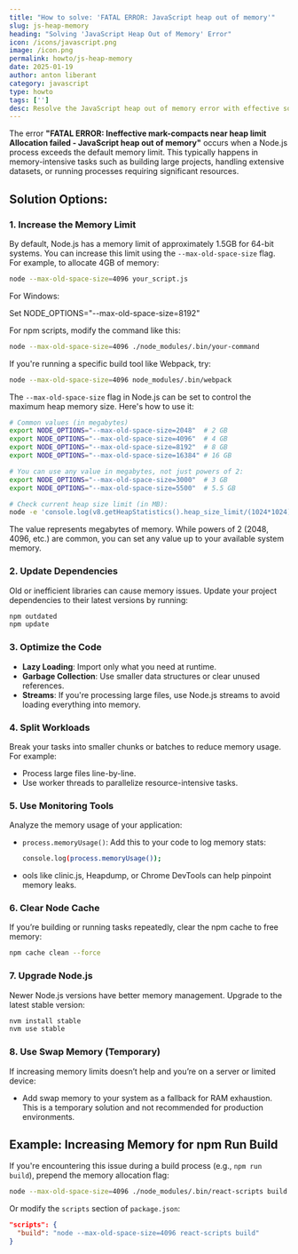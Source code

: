 ```yaml
---
title: "How to solve: 'FATAL ERROR: JavaScript heap out of memory'"
slug: js-heap-memory
heading: "Solving 'JavaScript Heap Out of Memory' Error"
icon: /icons/javascript.png
image: /icon.png
permalink: howto/js-heap-memory
date: 2025-01-19
author: anton liberant
category: javascript
type: howto
tags: ['']
desc: Resolve the JavaScript heap out of memory error with effective solutions. Learn how to increase Node.js memory limits, optimize code, and prevent crashes.
---
```


The error **"FATAL ERROR: Ineffective mark-compacts near heap limit Allocation failed - JavaScript heap out of memory"** occurs when a Node.js process exceeds the default memory limit. This typically happens in memory-intensive tasks such as building large projects, handling extensive datasets, or running processes requiring significant resources.

## Solution Options:

### 1. Increase the Memory Limit

By default, Node.js has a memory limit of approximately 1.5GB for 64-bit systems. You can increase this limit using the `--max-old-space-size` flag. For example, to allocate 4GB of memory:

```bash
node --max-old-space-size=4096 your_script.js
```

For Windows:

<div className='code-cmd'>Set NODE_OPTIONS="--max-old-space-size=8192"</div>

For npm scripts, modify the command like this:

```bash
node --max-old-space-size=4096 ./node_modules/.bin/your-command
```

If you're running a specific build tool like Webpack, try:

```bash
node --max-old-space-size=4096 node_modules/.bin/webpack
```

The `--max-old-space-size` flag in Node.js can be set to control the maximum heap memory size. Here's how to use it:

```bash
# Common values (in megabytes)
export NODE_OPTIONS="--max-old-space-size=2048"  # 2 GB
export NODE_OPTIONS="--max-old-space-size=4096"  # 4 GB
export NODE_OPTIONS="--max-old-space-size=8192"  # 8 GB
export NODE_OPTIONS="--max-old-space-size=16384" # 16 GB

# You can use any value in megabytes, not just powers of 2:
export NODE_OPTIONS="--max-old-space-size=3000"  # 3 GB
export NODE_OPTIONS="--max-old-space-size=5500"  # 5.5 GB

# Check current heap size limit (in MB):
node -e 'console.log(v8.getHeapStatistics().heap_size_limit/(1024*1024))'
```

The value represents megabytes of memory. While powers of 2 (2048, 4096, etc.) are common, you can set any value up to your available system memory.

### 2. Update Dependencies

Old or inefficient libraries can cause memory issues. Update your project dependencies to their latest versions by running:

```bash
npm outdated
npm update
```

### 3. Optimize the Code

- **Lazy Loading**: Import only what you need at runtime.
- **Garbage Collection**: Use smaller data structures or clear unused references.
- **Streams**: If you're processing large files, use Node.js streams to avoid loading everything into memory.

### 4. Split Workloads

Break your tasks into smaller chunks or batches to reduce memory usage. For example:

- Process large files line-by-line.
- Use worker threads to parallelize resource-intensive tasks.

### 5. Use Monitoring Tools

Analyze the memory usage of your application:

- `process.memoryUsage()`: Add this to your code to log memory stats:
  ```bash
  console.log(process.memoryUsage());
  ```
- ools like clinic.js, Heapdump, or Chrome DevTools can help pinpoint memory leaks.

### 6. Clear Node Cache

If you’re building or running tasks repeatedly, clear the npm cache to free memory:

```bash
npm cache clean --force
```

### 7. Upgrade Node.js

Newer Node.js versions have better memory management. Upgrade to the latest stable version:

```bash
nvm install stable
nvm use stable
```

### 8. Use Swap Memory (Temporary)

If increasing memory limits doesn’t help and you’re on a server or limited device:

- Add swap memory to your system as a fallback for RAM exhaustion. This is a temporary solution and not recommended for production environments.

## Example: Increasing Memory for npm Run Build

If you're encountering this issue during a build process (e.g., `npm run build`), prepend the memory allocation flag:

```bash
node --max-old-space-size=4096 ./node_modules/.bin/react-scripts build
```

Or modify the `scripts` section of `package.json`:

```json
"scripts": {
  "build": "node --max-old-space-size=4096 react-scripts build"
}
```

